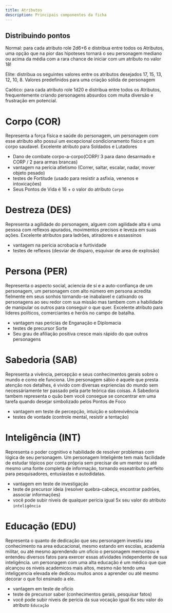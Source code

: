 ```yaml
---
title: Atributos
description: Principais componentes da ficha
---
```


## Distribuindo pontos

Normal: para cada atributo role 2d6+6 e distribua entre todos os Atributos, uma opção que na pior das hipoteses tornará o seu
personagem mediano ou acima da média com a rara chance de iniciar com um atributo no valor 18!

Elite: distribua os seguintes valores entre os atributos desejados 17, 15, 13, 12, 10, 8. Valores predefinidos para uma criação
sólida de personagem

Caótico: para cada atributo role 1d20 e distribua entre todos os Atributos, frequentemente criando personagens absurdos com muita
diversão e frustração em potencial. 

# Corpo (COR)

Representa a força física e saúde do personagem, um personagem com esse atributo alto possuí
um excepcional condicionamento físico e um corpo saudavel. Excelente atributo para Soldados e Lutadores

+ Dano de combate corpo-a-corpo(CORP/ 3 para dano desarmado e CORP / 2 para armas brancas)
+ vantagem na perícia atletismo (Correr, saltar, escalar, nadar, mover objeto pesado)
+ testes de Fortitude (usado para resistir a asfixia, venenos e intoxicações)
+ Seus Pontos de Vida é 16 + o valor do atributo `Corpo`

# Destreza (DES)

Representa a agilidade do personagem, alguem com agilidade alta é uma pessoa com reflexos apurados,
 movimentos precisos e leveza em suas ações. Excelente atributos para ladrões, atiradores e assassinos

 + vantagem na perícia acrobacia e furtividade
 + testes de reflexos (desviar de disparo, esquivar de area de explosão)

# Persona (PER)

Representa o aspecto social, aciencia de sí e a auto-confiança de um personagem, um personagem com alto número em persona
acredita fielmente em seus sonhos tornando-se inabalavel e cativando os personagens ao seu redor com sua missão mas tambem com
a habilidade de manipular os outros para conseguir o que quer. Excelente atributo para lideres políticos, comerciantes e heróis 
no campo de batalha.

 + vantagem nas perícias de Enganação e Diplomacia
 + testes de precursor Sorte
 + Seu grau de afiliação positiva cresce mais rápido do que outros personagens

 # Sabedoria (SAB)

 Representa a vivência, percepção e seus conhecimentos gerais sobre o mundo e como ele funciona. Um personagem sábio
 é aquele que presta atenção nos detalhes, é vivido com diversas expriencias do mundo sem necessáriamente ter passado
 pela parte teórica das coisas. A Sabedoria tambem representa o quão bem você consegue se concentrar em uma tarefa quando desejar
 simbolizado pelos Pontos de Foco

 + vantagem em teste de percepção, intuição e sobrevivência
 + testes de vontade (controle mental, resistir a tentação)

 # Inteligência (INT)

 Representa o poder cognitivo e habilidade de resolver problemas com lógica de seu personagem. Um personagem Inteligênte tem
 mais facilidade de estudar tópicos por conta própria sem precisar de um mentor ou até mesmo uma fonte completa de informação,
 tornando esseatributo perfeito para pesquisadores, entusiastas e autodidatas.

 + vantagem em teste de investigação
 + teste de precursor ideia (resolver quebra-cabeça, encontrar padrões, associar informações)
 + você pode subir niveis de qualquer perícia igual 5x seu valor do atributo `inteligência`

 # Educação (EDU)

 Representa o quanto de dedicação que seu personagem investiu seu conhecimento na area educacional, mesmo estando em escolas,
 academia militar, ou até mesmo aprendendo um oficio o personagem memorizou e entendeu diversos fatos para exercer essas atividades
 independente de sua inteligência. um personagem com uma alta educação é um médico que que alcançou os niveis academicos mais altos,
 mesmo não tendo uma inteligçencia elevada ele dedicou muitos anos a aprender ou até mesmo decorar o que foi ensinado a ele.

 + vantagem em teste de ofício
 + teste de precursor saber (conhecimentos gerais, pesquisar fatos)
 + você pode subir niveis de perícia da sua vocação igual 6x seu valor do atributo `Educação`